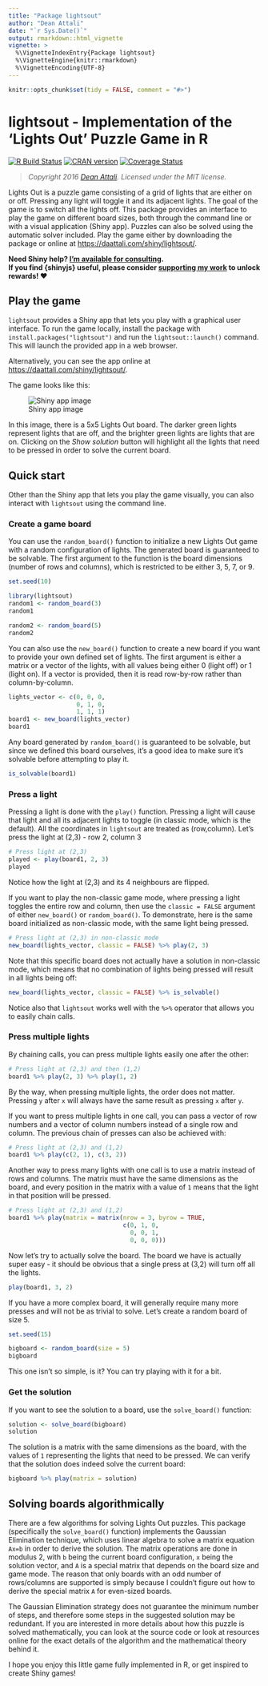 ```yaml
---
title: "Package lightsout"
author: "Dean Attali"
date: "`r Sys.Date()`"
output: rmarkdown::html_vignette
vignette: >
  %\VignetteIndexEntry{Package lightsout}
  %\VignetteEngine{knitr::rmarkdown}
  %\VignetteEncoding{UTF-8}
---
```

  
```r
knitr::opts_chunk$set(tidy = FALSE, comment = "#>")
```

# lightsout - Implementation of the 'Lights Out' Puzzle Game in R

[![R Build Status](https://github.com/daattali/lightsout/workflows/R-CMD-check/badge.svg)](https://github.com/daattali/lightsout/actions)
[![CRAN version](https://www.r-pkg.org/badges/version/lightsout)](https://cran.r-project.org/package=lightsout)
[![Coverage Status](https://coveralls.io/repos/daattali/lightsout/badge.svg?branch=master&service=github)](https://coveralls.io/github/daattali/lightsout?branch=master)

> *Copyright 2016 [Dean Attali](https://deanattali.com). Licensed under the MIT license.*

Lights Out is a puzzle game consisting of a grid of lights that are either on or off. Pressing any light will toggle it and its adjacent lights. The goal of the game is to switch all the lights off. This package provides an interface to play the game on different board sizes, both through the command line or with a visual application (Shiny app). Puzzles can also be solved using the automatic solver included. Play the game either by downloading the package or online at [https://daattali.com/shiny/lightsout/](https://daattali.com/shiny/lightsout/).

**Need Shiny help? [I’m available for
consulting](https://attalitech.com/).**<br/> **If you find {shinyjs}
useful, please consider [supporting my
work](https://github.com/sponsors/daattali) to unlock rewards\! ❤**

## Play the game

`lightsout` provides a Shiny app that lets you play with a graphical user interface. To run the game locally, install the package with `install.packages("lightsout")` and run the `lightsout::launch()` command. This will launch the provided app in a web browser.

Alternatively, you can see the app online at [https://daattali.com/shiny/lightsout/](https://daattali.com/shiny/lightsout/).

The game looks like this:

![Shiny app image](../inst/img/shinyapp.png)

In this image, there is a 5x5 Lights Out board. The darker green lights represent lights that are off, and the brighter green lights are lights that are on. Clicking on the *Show solution* button will highlight all the lights that need to be pressed in order to solve the current board.

## Quick start

Other than the Shiny app that lets you play the game visually, you can also interact with `lightsout` using the command line.

### Create a game board

You can use the `random_board()` function to initialize a new Lights Out game with a random configuration of lights. The generated board is guaranteed to be solvable. The first argument to the function is the board dimensions (number of rows and columns), which is restricted to be either 3, 5, 7, or 9.

```r
set.seed(10)
```

```r
library(lightsout)
random1 <- random_board(3)
random1

random2 <- random_board(5)
random2
```

You can also use the `new_board()` function to create a new board if you want to provide your own defined set of lights. The first argument is either a matrix or a vector of the lights, with all values being either 0 (light off) or 1 (light on). If a vector is provided, then it is read row-by-row rather than column-by-column.

```r
lights_vector <- c(0, 0, 0,
                   0, 1, 0,
                   1, 1, 1)
board1 <- new_board(lights_vector)
board1
```

Any board generated by `random_board()` is guaranteed to be solvable, but since we defined this board ourselves, it's a good idea to make sure it's solvable before attempting to play it.

```r
is_solvable(board1)
```

### Press a light

Pressing a light is done with the `play()` function. Pressing a light will cause that light and all its adjacent lights to toggle (in classic mode, which is the default).  All the coordinates in `lightsout` are treated as (row,column). Let's press the light at (2,3) - row 2, column 3

```r
# Press light at (2,3)
played <- play(board1, 2, 3)
played
```

Notice how the light at (2,3) and its 4 neighbours are flipped. 

If you want to play the non-classic game mode, where pressing a light toggles the entire row and column, then use the `classic = FALSE` argument of either `new_board()` or `random_board()`. To demonstrate, here is the same board initialized as non-classic mode, with the same light being pressed.

```r
# Press light at (2,3) in non-classic mode
new_board(lights_vector, classic = FALSE) %>% play(2, 3)
```

Note that this specific board does not actually have a solution in non-classic mode, which means that no combination of lights being pressed will result in all lights being off:

```r
new_board(lights_vector, classic = FALSE) %>% is_solvable()
```

Notice also that `lightsout` works well with the `%>%` operator that allows you to easily chain calls.

### Press multiple lights

By chaining calls, you can press multiple lights easily one after the other:

```r
# Press light at (2,3) and then (1,2)
board1 %>% play(2, 3) %>% play(1, 2)
```

By the way, when pressing multiple lights, the order does not matter. Pressing `y` after `x` will always have the same result as pressing `x` after `y`.

If you want to press multiple lights in one call, you can pass a vector of row numbers and a vector of column numbers instead of a single row and column. The previous chain of presses can also be achieved with:

```r
# Press light at (2,3) and (1,2)
board1 %>% play(c(2, 1), c(3, 2))
```

Another way to press many lights with one call is to use a matrix instead of rows and columns. The matrix must have the same dimensions as the board, and every position in the matrix with a value of `1` means that the light in that position will be pressed.

```r
# Press light at (2,3) and (1,2)
board1 %>% play(matrix = matrix(nrow = 3, byrow = TRUE,
                                c(0, 1, 0,
                                  0, 0, 1,
                                  0, 0, 0)))
```

Now let's try to actually solve the board. The board we have is actually super easy - it should be obvious that a single press at (3,2) will turn off all the lights.

```r
play(board1, 3, 2)
```

If you have a more complex board, it will generally require many more presses and will not be as trivial to solve. Let's create a random board of size 5.

```r
set.seed(15)
```

```r
bigboard <- random_board(size = 5)
bigboard
```

This one isn't so simple, is it? You can try playing with it for a bit.

### Get the solution

If you want to see the solution to a board, use the `solve_board()` function:

```r
solution <- solve_board(bigboard)
solution
```

The solution is a matrix with the same dimensions as the board, with the values of `1` representing the lights that need to be pressed. We can verify that the solution does indeed solve the current board:

```r
bigboard %>% play(matrix = solution)
```

## Solving boards algorithmically

There are a few algorithms for solving Lights Out puzzles. This package (specifically the `solve_board()` function) implements the Gaussian Elimination technique, which uses linear algebra to solve a matrix equation `Ax=b` in order to derive the solution.  The matrix operations are done in modulus 2, with `b` being the current board configuration, `x` being the solution vector, and `A` is a special matrix that depends on the board size and game mode. The reason that only boards with an odd number of rows/columns are supported is simply because I couldn't figure out how to derive the special matrix `A` for even-sized boards. 

The Gaussian Elimination strategy does not guarantee the minimum number of steps, and therefore some steps in the suggested solution may be redundant.  If you are interested in more details about how this puzzle is solved mathematically, you can look at the source code or look at resources online for the exact details of the algorithm and the mathematical theory behind it.

I hope you enjoy this little game fully implemented in R, or get inspired to create Shiny games!
